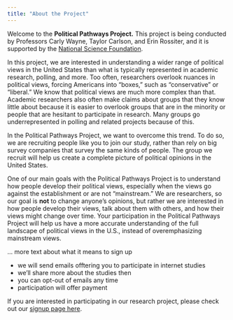 ```yaml
---
title: "About the Project"
---
```


Welcome to the **Political Pathways Project.** This project is being conducted by Professors Carly Wayne, Taylor Carlson, and Erin Rossiter, and it is supported by the [National Science Foundation](https://www.nsf.gov/).

In this project, we are interested in understanding a wider range of political views in the United States than what is typically represented in academic research, polling, and more.  Too often, researchers overlook nuances in political views, forcing Americans into "boxes," such as "conservative" or "liberal."  We know that political views are much more complex than that.  Academic researchers also often make claims about groups that they know little about because it is easier to overlook groups that are in the minority or people that are hesitant to participate in research.  Many groups go underrepresented in polling and related projects because of this.

In the Political Pathways Project, we want to overcome this trend.  To do so, we are recruiting people like you to join our study, rather than rely on big survey companies that survey the same kinds of people.  The group we recruit will help us create a complete picture of political opinions in the United States. 

One of our main goals with the Political Pathways Project is to understand how people develop their political views, especially when the views go against the establishment or are not "mainstream." We are researchers, so our goal is **not** to change anyone's opinions, but rather we are interested in how people develop their views, talk about them with others, and how their views might change over time. Your participation in the Political Pathways Project will help us have a more accurate understanding of the full landscape of political views in the U.S., instead of overemphasizing mainstream views. 

... more text about what it means to sign up

- we will send emails offtering you to participate in internet studies
- we'll share more about the studies then
- you can opt-out of emails any time
- participation will offer payment 

If you are interested in participating in our research project, please check out our [signup page here](signup.html). 

